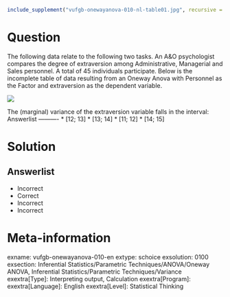 ```r
include_supplement("vufgb-onewayanova-010-nl-table01.jpg", recursive = TRUE)
```

Question
========

The following data relate to the following two tasks. An A&O psychologist compares the degree of extraversion among Administrative, Managerial and Sales personnel. A total of 45 individuals participate. Below is the incomplete table of data resulting from an Oneway Anova with Personnel as the Factor and extraversion as the dependent variable.

![](vufgb-onewayanova-010-nl-table01.jpg)

The (marginal) variance of the extraversion variable falls in the interval: 
Answerlist
----------
* [12; 13]
* [13; 14]
* [11; 12]
* [14; 15]

Solution
========

Answerlist
----------
* Incorrect
* Correct
* Incorrect
* Incorrect

Meta-information
================
exname: vufgb-onewayanova-010-en
extype: schoice
exsolution: 0100
exsection: Inferential Statistics/Parametric Techniques/ANOVA/Oneway ANOVA, Inferential Statistics/Parametric Techniques/Variance
exextra[Type]: Interpreting output, Calculation
exextra[Program]: 
exextra[Language]: English
exextra[Level]: Statistical Thinking
